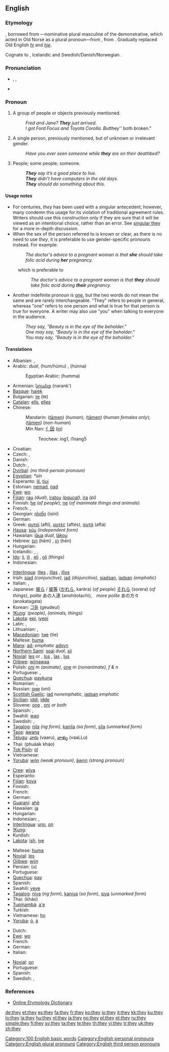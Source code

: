 ==English==

{{rank|all|him|she|33|they|my|were|are}}

===Etymology===
{{etyl|enm}}, borrowed from {{etyl|non}} {{term|þeir|lang=non}}—nominative plural masculine of the demonstrative, which acted in Old Norse as a plural pronoun—from {{proto|Germanic|thai|those}}, from {{proto|Indo-European|to-|that}}. Gradually replaced Old English ''[[hi]]'' and ''[[hie]]''.

Cognate to {{etyl|ang}} {{term|þa|þā|sc=Latinx|lang=ang}}, Icelandic {{term|þeir|lang=isl}} and Swedish/Danish/Norwegian {{term|de||they}}.

===Pronunciation===
* {{enPR|thā}}, {{IPA|/ðeɪ/}}, {{SAMPA|/DeI/}}
* {{audio|en-us-they.ogg|Audio (US)}}
*: {{rhymes|eɪ}}

===Pronoun===
{{wikipedia}}
{{en-pron|desc=personal pronoun; the third person, nominative case, usually plural, but sometimes used in the singular when the gender is unknown or irrelevant|objective case|them|possessive|their|possessive noun|theirs|reflexive plural|themselves|reflexive singular|themself}}

# {{context|the third person plural}} A group of people or objects previously mentioned.
#: ''Fred and Jane? '''They''' just arrived.''
#: ''I got Ford Focus and Toyota Corolla. But ''they'' both broken."
# {{context|the third person singular|disputed}} A single person, previously mentioned, but of unknown or irrelevant gender.
#: ''Have you ever seen someone while '''they''' are on their deathbed?''
# {{context|indefinite pronoun, vague meaning}} People; some people; someone.
#: '''''They''' say it’s a good place to live.''
#: '''''They''' didn’t have computers in the old days.''
#: '''''They''' should do something about this.''

====Usage notes====
* For centuries, ''they'' has been used with a singular antecedent; however, many condemn this usage for its violation of traditional agreement rules. Writers should use this construction only if they are sure that it will be viewed as an intentional choice, rather than an error. See [[w:Singular_they|singular they]] for a more in-depth discussion.
* When the sex of the person referred to is known or clear, as there is no need to use ''they'', it is preferable to use gender-specific pronouns instead. For example:
*: ''The doctor's advice to a pregnant woman is that '''she''' should take folic acid during '''her''' pregnancy.''
: which is preferable to
:: ''The doctor's advice to a pregnant woman is that '''they''' should take folic acid during '''their''' pregnancy.''
* Another indefinite pronoun is [[one]], but the two words do not mean the same and are rarely interchangeable. "They" refers to people in general, whereas "one" refers to one person and what is true for that person is true for everyone. A writer may also use "you" when talking to everyone in the audience.
*: ''They say, "Beauty is in the eye of the beholder."''
*: ''One may say, "Beauty is in the eye of the beholder."''
*: ''You may say, "Beauty is in the eye of the beholder."''

====Translations====
{{trans-top|third-person plural pronoun}}
* Albanian: {{t+|sq|ata|xs=Albanian}}, {{t+|sq|ato|xs=Albanian}}
* Arabic: {{Arab|[[هما|هُمَا]]}} {{IPAchar|(húmaː)}} ''dual'', {{Arab|[[‎‎هم|هُمُ]]/[[‎‎هم|هُمْ]]}} (hum/húmu) {{p}}, {{Arab|[[‎‎هن|هُنّ]]}} (húnna) {{f}}
*: Egyptian Arabic: {{Arab|[[هما]]}} (humma)
* Armenian: [[նրանք]] (nərank')
* [[Basque]]: [[haiek]]
* Bulgarian: [[те]] (te)
* [[Catalan]]: [[ells]], [[elles]]
* Chinese:
*: Mandarin: {{zh-ts|他們|他们}} ([[tāmen]]) (''human''); {{zh-ts|她們|她们}} ([[tāmen]]) (''human females only''); {{zh-ts|它們|它们}} ([[tāmen]]) (''non-human'')
*: Min Nan: [[亻因]] ([[in]])
*:: Teochew: ing1, i1nang5
* Croatian: {{t+|hr|oni}}
* Czech: {{t+|cs|oni}}, {{t+|cs|ony}}
* Danish: {{t+|da|de}}
* Dutch: {{t+|nl|zij}}, {{t+|nl|ze}}
* [[Dyirbal]]: ''(no third-person pronoun)''
* [[Egyptian]]: ''*sín''
* Esperanto: [[ili]], [[tiuj]]
* Estonian: [[nemad]], [[nad]]
* [[Ewe]]: [[wo]]
* [[Fijian]]: [[rau]] ''(dual)'', [[iratou]] ''([[paucal]])'', [[ira]] ''(pl)''
* Finnish: [[he#Finnish|he]] (''of people''); [[ne#Finnish|ne]] (''of inanimate things and animals'')
* French: {{t+|fr|ils|m}}, {{t+|fr|elles|f}}
* Georgian: [[ისინი]] (isini)
* German: {{t+|de|sie}}
* Greek: [[αυτοί]] {{m}} (aftí), [[αυτές]] {{f}} (aftés), [[αυτά]] {{n}} (aftá)
* [[Hausa]]: [[súu]] ''(independent form)''
* Hawaiian: [[laua|lāua]] ''dual'', [[lakou|lākou]] {{p}}
* Hebrew: [[הם]] (hēm) {{m}}, [[הן]] (hēn) {{f}}
* Hungarian: {{t+|hu|ők}}
* Icelandic: {{t+|is|þeir}}, {{t+|is|þær}}, {{t+|is|þau}}
* [[Ido]]: [[li]], [[ili]] {{m}}, [[eli]] {{f}}, [[oli]] ''(things)''
* Indonesian: {{t-|id|mereka|xs=Indonesian}}
{{trans-mid}}
* [[Interlingua]]: [[illes]] {{m}}, [[illas]] {{f}}, [[illos]] {{n}}
* Irish: [[siad]] ''(conjunctive)'', [[iad]] ''(disjunctive)'', [[siadsan]], [[iadsan]] ''(emphatic)''
* Italian: {{t+|it|essi}}, {{t+|it|loro}}
* Japanese: [[彼ら]] / [[彼等]] ([[かれら]], karéra) (''of people'') [[それら]] (sorera) (''of things''), ''polite'' あの人達 (anohitotachi),　''more polite'' あの方々 (anokatagata)
* Korean: [[그들]] (geudeul)
* [[!Kung]]: {{tø|knw|si|xs=!Kung}} ''(people)'', {{tø|knw|hi|xs=!Kung}} ''(animals, things)''
* [[Lakota]]: [[epi]], [[iyepi]]
* Latin: {{t+|la|ei|m}}, {{t-|la|eae|f}}
* Lithuanian: {{t+|lt|jie|m|p|xs=Lithuanian}},  {{t+|lt|jos|f|p|xs=Lithuanian}}
* [[Macedonian]]: [[тие]] (tie)
* Maltese: [[huma]]
* [[Manx]]: [[ad]]; ''emphatic'' [[adsyn]]
* [[Northern Sami]]: [[soai]] ''dual'', [[sii]] {{p}}
* [[Novial]]: [[les]] {{m|f}} or {{n}}, [[los]] {{m}}, [[las]] {{f}}, [[lus]] {{n}}
* [[Ojibwe]]: [[wiinawaa]]
* Polish: [[oni]] ''m (animate)'', [[one]] ''m (nonanimate), f & n''
* Portuguese: {{t+|pt|eles|m}}, {{t+|pt|elas|f}}
* [[Quechua]]: [[paykuna]]
* Romanian: {{t+|ro|ei|m}}, {{t+|ro|ele|f}}
* Russian: [[они]] (oní)
* [[Scottish Gaelic]]: [[iad]] ''nonemphatic'', [[iadsan]] ''emphatic''
* [[Sicilian]]: [[iddi]]; [[idde]] {{f}}
* Slovene: [[one]] {{f}}, [[oni]] {{m}} ''or both''
* Spanish: {{t+|es|ellos|m}}, {{t+|es|ellas|f}}
* Swahili: [[wao]]
* Swedish: {{t+|sv|de}}, {{t+|sv|dom}}
* [[Tagalog]]: [[nila]] ''(ng form)'', [[kanila]] ''(sa form)'', [[sila]] ''(unmarked form)''
* [[Taos]]: [[ą́wąną]]
* [[Telugu]]: [[వారు]] (vaaru), [[వాళ్ళు]] (vaaLLu)
* Thai: {{Thai|[[พวกเขา]]}} (phuààk kháo)
* [[Tok Pisin]]: [[ol]]
* Vietnamese: {{t+|vi|họ|xs=Vietnamese}}
* [[Yoruba]]: [[wọ́n]] ''(weak pronoun)'', [[àwọn]] ''(strong pronoun)''
{{trans-bottom}}

{{trans-top|third-person singular, of unknown or irrelevant gender}}
* [[Cree]]: [[wiya]]
* Esperanto: {{t-|eo|oni|xs=Esperanto}}
* [[Fijian]]: [[koya]]
* Finnish: {{t+|fi|hän}}
* French: {{t+|fr|on}}
* German: {{t+|de|man}}
* [[Guaraní]]: [[ahẽ]]
* Hawaiian: [[ia]]
* Hungarian: {{t+|hu|ő}}
* Indonesian: {{t-|id|dia|xs=Indonesian}}, {{t-|id|ia|xs=Indonesian}}
* [[Interlingua]]: [[uno]], [[on#Interlingua|on]]
* [[!Kung]]: {{tø|knw|ha|xs=!Kung}}
* Kurdish: {{t+|ku|ew}}
* [[Lakota]]: [[ish]], [[iye]]
{{trans-mid}}
* Maltese: [[huma]]
* [[Novial]]: [[les]]
* [[Ojibwe]]: [[wiin]]
* Persian: {{fa-Arab|[[او#Persian|او]]}} (u)
* Portuguese: {{t+|pt|se}}
* [[Quechua]]: [[pay#Quechua|pay]]
* Spanish: {{t+|es|se}}
* Swahili: [[yeye]]
* [[Tagalog]]: [[niya]] (''ng form''), [[kaniya]] (''sa form''), [[siya]] (''unmarked form'')
* Thai: {{Thai|[[เขา]]}} (kháo)
* [[Tupinambá]]: [[a'e]]
* Turkish: {{t+|tr|o}}
* Vietnamese: [[họ]]
* [[Yoruba]]: [[ó]], [[á]]
{{trans-bottom}}

{{trans-top|one, people, some people}}
* Dutch: {{t+|nl|ze}}
* [[Ewe]]: [[wo]]
* French: {{t+|fr|on}}
* German: {{t+|de|man}}
* Italian: {{t+|it|si}}
{{trans-mid}}
* [[Novial]]: [[on#Novial|on]]
* Portuguese: {{t+|pt|se}}
* Spanish: {{t+|es|se}}
* Swedish: {{t+|sv|de}}, {{t+|sv|dom}}
{{trans-bottom}}

===References===
* [http://www.etymonline.com Online Etymology Dictionary]

[[Category:100 English basic words]]
[[Category:English personal pronouns]]
[[Category:English plural pronouns]]
[[Category:English third person pronouns]]

[[de:they]]
[[et:they]]
[[es:they]]
[[fa:they]]
[[fr:they]]
[[ko:they]]
[[io:they]]
[[it:they]]
[[kk:they]]
[[ku:they]]
[[lo:they]]
[[la:they]]
[[hu:they]]
[[nl:they]]
[[ja:they]]
[[no:they]]
[[pl:they]]
[[pt:they]]
[[ru:they]]
[[simple:they]]
[[fi:they]]
[[sv:they]]
[[ta:they]]
[[te:they]]
[[th:they]]
[[vi:they]]
[[tr:they]]
[[uk:they]]
[[zh:they]]